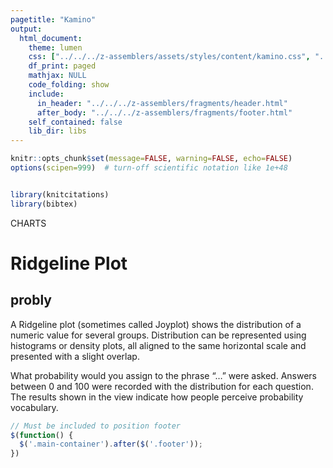 ```yaml
---
pagetitle: "Kamino"
output: 
  html_document:
    theme: lumen
    css: ["../../../z-assemblers/assets/styles/content/kamino.css", "../../../z-assemblers/assets/icons/line-awesome/css/line-awesome.css"]
    df_print: paged
    mathjax: NULL
    code_folding: show
    include:
      in_header: "../../../z-assemblers/fragments/header.html"
      after_body: "../../../z-assemblers/fragments/footer.html"
    self_contained: false
    lib_dir: libs
---
```


```r

knitr::opts_chunk$set(message=FALSE, warning=FALSE, echo=FALSE)
options(scipen=999)  # turn-off scientific notation like 1e+48


library(knitcitations)
library(bibtex)

```

<div class="activity">
CHARTS  
</div>


# Ridgeline Plot
## probly

A Ridgeline plot (sometimes called Joyplot) shows the distribution of a numeric value for several groups. Distribution can be represented using histograms or density plots, all aligned to the same horizontal scale and presented with a slight overlap.

What probability would you assign to the phrase “...” were asked. Answers between 0 and 100 were recorded with the distribution for each question.  The results shown in the view indicate how people perceive probability vocabulary.



```js

// Must be included to position footer
$(function() {
  $('.main-container').after($('.footer'));
})

```
